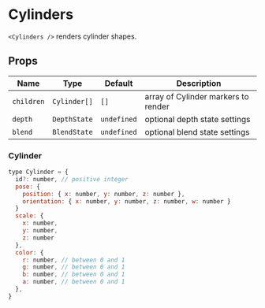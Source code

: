 
# Cylinders

`<Cylinders />` renders cylinder shapes.

## Props

| Name       | Type         | Default | Description                         |
| ---------- | ------------ | ------- | ----------------------------------- |
| `children` | `Cylinder[]` | `[]`    | array of Cylinder markers to render |
| `depth`    | `DepthState` | `undefined` | optional depth state settings   |
| `blend`    | `BlendState` | `undefined` | optional blend state settings   |

### Cylinder

```js
type Cylinder = {
  id?: number, // positive integer
  pose: {
    position: { x: number, y: number, z: number },
    orientation: { x: number, y: number, z: number, w: number }
  }
  scale: {
    x: number,
    y: number,
    z: number
  },
  color: {
    r: number, // between 0 and 1
    g: number, // between 0 and 1
    b: number, // between 0 and 1
    a: number, // between 0 and 1
  },
}
```

<Cylinders />
